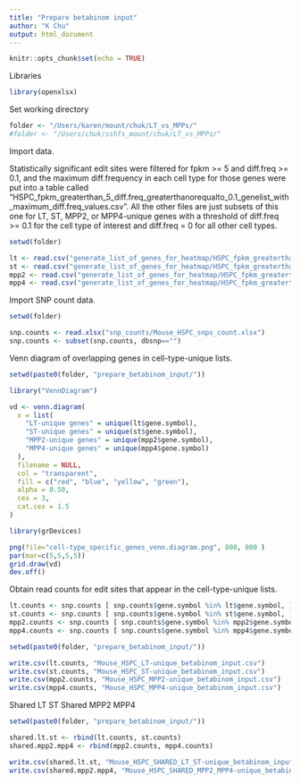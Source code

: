 ```yaml
---
title: "Prepare betabinom input"
author: "K Chu"
output: html_document
---
```


```r
knitr::opts_chunk$set(echo = TRUE)
```

Libraries

```r
library(openxlsx)
```

Set working directory

```r
folder <- "/Users/karen/mount/chuk/LT_vs_MPPs/"
#folder <- "/Users/chuk/sshfs_mount/chuk/LT_vs_MPPs/"
```

Import data.

Statistically significant edit sites were filtered for fpkm >= 5 and diff.freq >= 0.1, and the maximum diff.frequency in each cell type for those genes were put into a table called "HSPC_fpkm_greaterthan_5_diff.freq_greaterthanorequalto_0.1_genelist_with_maximum_diff.freq_values.csv". All the other files are just subsets of this one for LT, ST, MPP2, or MPP4-unique genes with a threshold of diff.freq >= 0.1 for the cell type of interest and diff.freq = 0 for all other cell types.

```r
setwd(folder)

lt <- read.csv("generate_list_of_genes_for_heatmap/HSPC_fpkm_greaterthan_1_diff.freq_greaterthanorequalto_0.1_genelist_with_maximum_diff.freq_values_LT-UNIQUE.csv")
st <- read.csv("generate_list_of_genes_for_heatmap/HSPC_fpkm_greaterthan_1_diff.freq_greaterthanorequalto_0.1_genelist_with_maximum_diff.freq_values_ST-UNIQUE.csv")
mpp2 <- read.csv("generate_list_of_genes_for_heatmap/HSPC_fpkm_greaterthan_1_diff.freq_greaterthanorequalto_0.1_genelist_with_maximum_diff.freq_values_MPP2-UNIQUE.csv")
mpp4 <- read.csv("generate_list_of_genes_for_heatmap/HSPC_fpkm_greaterthan_1_diff.freq_greaterthanorequalto_0.1_genelist_with_maximum_diff.freq_values_MPP4-UNIQUE.csv")
```

Import SNP count data.

```r
setwd(folder)

snp.counts <- read.xlsx("snp_counts/Mouse_HSPC_snps_count.xlsx")
snp.counts <- subset(snp.counts, dbsnp=="")
```

Venn diagram of overlapping genes in cell-type-unique lists.

```r
setwd(paste0(folder, "prepare_betabinom_input/"))

library("VennDiagram")

vd <- venn.diagram(
  x = list(
    "LT-unique genes" = unique(lt$gene.symbol),
    "ST-unique genes" = unique(st$gene.symbol),
    "MPP2-unique genes" = unique(mpp2$gene.symbol),
    "MPP4-unique genes" = unique(mpp4$gene.symbol)
  ),
  filename = NULL,
  col = "transparent",
  fill = c("red", "blue", "yellow", "green"),
  alpha = 0.50,
  cex = 3,
  cat.cex = 1.5
)

library(grDevices)

png(file="cell-type_specific_genes_venn.diagram.png", 800, 800 )
par(mar=c(5,5,5,5))
grid.draw(vd)
dev.off()

```


Obtain read counts for edit sites that appear in the cell-type-unique lists.

```r
lt.counts <- snp.counts [ snp.counts$gene.symbol %in% lt$gene.symbol, ]
st.counts <- snp.counts [ snp.counts$gene.symbol %in% st$gene.symbol, ]
mpp2.counts <- snp.counts [ snp.counts$gene.symbol %in% mpp2$gene.symbol, ]
mpp4.counts <- snp.counts [ snp.counts$gene.symbol %in% mpp4$gene.symbol, ]

setwd(paste0(folder, "prepare_betabinom_input/"))

write.csv(lt.counts, "Mouse_HSPC_LT-unique_betabinom_input.csv")
write.csv(st.counts, "Mouse_HSPC_ST-unique_betabinom_input.csv")
write.csv(mpp2.counts, "Mouse_HSPC_MPP2-unique_betabinom_input.csv")
write.csv(mpp4.counts, "Mouse_HSPC_MPP4-unique_betabinom_input.csv")
```

Shared LT ST
Shared MPP2 MPP4

```r
setwd(paste0(folder, "prepare_betabinom_input/"))

shared.lt.st <- rbind(lt.counts, st.counts)
shared.mpp2.mpp4 <- rbind(mpp2.counts, mpp4.counts)

write.csv(shared.lt.st, "Mouse_HSPC_SHARED_LT_ST-unique_betabinom_input.csv")
write.csv(shared.mpp2.mpp4, "Mouse_HSPC_SHARED_MPP2_MPP4-unique_betabinom_input.csv")
```

















